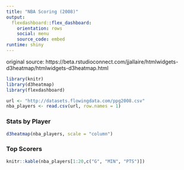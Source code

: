 ```yaml
---
title: "NBA Scoring (2008)"
output: 
  flexdashboard::flex_dashboard:
    orientation: rows
    social: menu
    source_code: embed
runtime: shiny
---
```

original source: https://beta.rstudioconnect.com/jjallaire/htmlwidgets-d3heatmap/htmlwidgets-d3heatmap.html <br>
```r
library(knitr)
library(d3heatmap)
library(flexdashboard)

url <- "http://datasets.flowingdata.com/ppg2008.csv"
nba_players <- read.csv(url, row.names = 1)
```

### Stats by Player {data-width=650}

```r
d3heatmap(nba_players, scale = "column")
```

### Top Scorers {data-width=350}

```r
knitr::kable(nba_players[1:20,c("G", "MIN", "PTS")])
```


